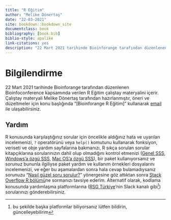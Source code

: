 ```yaml
---
title: "R Eğitim"
author: "Melike Dönertaş"
date: "22-03-2021"
site: bookdown::bookdown_site
documentclass: book
bibliography: [book.bib]
biblio-style: apalike
link-citations: yes
description: "22 Mart 2021 tarihinde Bioinforange tarafından düzenlenen Bioinfoconference kapsamında verilen R Eğitim çalıştay materyalini içerir."
---
```


# Bilgilendirme {-}

22 Mart 2021 tarihinde Bioinforange tarafından düzenlenen Bioinfoconference kapsamında verilen R Eğitim çalıştay materyalini içerir. Çalıştay materyali Melike Dönertaş tarafından hazırlanmıştır, öneri ve düzeltmeler için konu başlığında "[Bioinforange R Eğitim]" kullanarak [email](mailto:donertas.melike@gmail.com) ile ulaşabilirsiniz.

## Yardım {-}

R konusunda karşılaştığınız sorular için öncelikle aldığınız hata ve uyarıları incelemenizi, `?` operatörünü veya `help()` komutunu kullanarak fonksiyon, veriseti ve obje yardım sayfalarına bakmanızı, R sıkça sorulan sorular kitapçıklarına sorularınızın dahil olup olmadığını kontrol etmenizi ([Genel SSS](https://cran.r-project.org/doc/FAQ/R-FAQ.html), [Windows'a özgü SSS](https://cran.r-project.org/bin/windows/base/rw-FAQ.html), [Mac OS'a özgü SSS](https://cran.r-project.org/bin/macosx/RMacOSX-FAQ.html)), bir paket kullanıyorsanız ve sorunuz bununla ilgiliyse paket yardım ve kullanım örnekleri dosyalarını incelemenizi, ve eğer bu aşamalardan sonra hala cevap bulamadıysanız sorunuzu "[Nasıl güzel soru sorulur?](https://stackoverflow.com/help/how-to-ask)" yönergesine göz attıktan sonra [Stack Overflow R bölümü](https://stackoverflow.com/questions/tagged/r)ne sormanızı tavsiye ederim. Alternatif olarak, kodlama konusunda yardımlaşma platformlarına ([RSG Türkiye](https://rsgturkey.com/)'nin Slack kanalı gibi[^index-1]) sorularınızı gönderebilirsiniz.

[^index-1]: bu şekilde başka platformlar biliyorsanız lütfen bildirin, güncelleyebilirim
